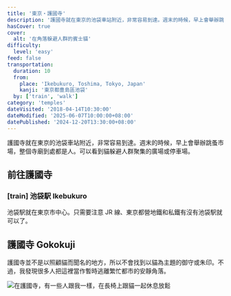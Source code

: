 ```yaml
---
title: '東京・護國寺'
description: '護國寺就在東京的池袋車站附近，非常容易到達。週末的時候，早上會舉辦跳蚤市場，整個寺廟到處都是人。可以看到貓躲避人群聚集的廣場或停車場。'
hasCover: true
cover:
  alt: '在角落躲避人群的賓士貓'
difficulty:
  level: 'easy'
feed: false
transportation:
  duration: 10
  from:
    place: 'Ikebukuro, Toshima, Tokyo, Japan'
    kanji: '東京都豊島區池袋'
  by: ['train', 'walk']
category: 'temples'
dateVisited: '2018-04-14T10:30:00'
dateModified: '2025-06-07T10:00:00+08:00'
datePublished: '2024-12-20T13:30:00+08:00'
---
```



護國寺就在東京的池袋車站附近，非常容易到達。週末的時候，早上會舉辦跳蚤市場，整個寺廟到處都是人。可以看到貓躲避人群聚集的廣場或停車場。

<Abstract transportation={frontmatter.transportation} />

## 前往護國寺

### [train] 池袋駅 Ikebukuro

池袋駅就在東京市中心。只需要注意 JR 線、東京都營地鐵和私鐵有沒有池袋駅就可以了。

## 護國寺 Gokokuji

護國寺並不是以照顧貓而聞名的地方，所以不會找到以貓為主題的御守或朱印。不過，我發現很多人把這裡當作暫時逃離繁忙都市的安靜角落。

![在護國寺，有一些人跟我一樣，在長椅上跟貓一起休息放鬆](@assets/tokyo-gokokuji/bench.jpg)

